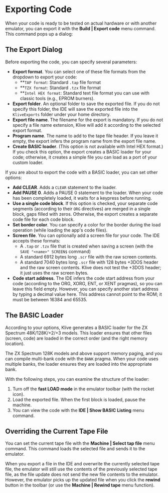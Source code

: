 
# Exporting Code

When your code is ready to be tested on actual hardware or with another emulator, you can export it with the **Build | Export code** menu command. This command pops up a dialog:

<ClickableImage src="/images/working-with-ide/export-dialog-1.png" width="384" />

## The Export Dialog

Before exporting the code, you can specify several parameters:
- **Export format**. You can select one of these file formats from the dropdown to export your code:
  - **`TAP format`: Standard `.tap` file format
  - **`TZX format`: Standard `.tzx` file format
  - **`Intel HEX format`: Standard text file format you can use with classic tools (e.g., EPROM burners).
- **Export folder**. An optional folder to save the exported file. If you do not specify this folder, the IDE will save the exported file into the `KliveExports` folder under your home directory.
- **Export file name**. The filename for the export is mandatory. If you do not specify a file name extension, Klive will add it according to the selected export format.
- **Program name**. The name to add to the tape file header. If you leave it empty, the export infers the program name from the export file name.
- **Create BASIC loader**. (This option is not available with Intel HEX format.) If you check this option, the export creates a BASIC loader for your code; otherwise, it creates a simple file you can load as a port of your custom loader.

If you are about to export the code with a BASIC loader, you can set other options:

<ClickableImage src="/images/working-with-ide/export-dialog-2.png" width="384" />

- **Add CLEAR**. Adds a `CLEAR` statement to the loader.
- **Add PAUSE 0**. Adds a PAUSE 0 statement to the loader. When your code has been completely loaded, it waits for a keypress before running.
- **Use a single code block**. If this option is checked, your separate code segments (according to their `ORG` directives) are merged in a single block, gaps filled with zeros. Otherwise, the export creates a separate code file for each code block.
- **Set border color**. You can specify a color for the border during the load operation (while loading the app's code files).
- **Screen file**. You can optionally add a screen file for your code. The IDE accepts these formats:
  - A `.tap` or `.tzx` file that is created when saving a screen (with the `SAVE "<name>" SCREEN$` command)
  - A standard 6912 bytes long `.scr` file with the raw screen contents.
  - A standard 7040 bytes long `.scr` file with 128 bytes +3DOS header and the raw screen contents. Klive does not test the +3DOS header; it just uses the raw screen bytes.
- **Code start address**. The IDE infers the code start address from your code (according to the ORG, XORG, ENT, or XENT pragmas), so you can leave this field empty. However, you can specify another start address by typing a decimal value here. This address cannot point to the ROM; it must be between 16384 and 65535.

## The BASIC Loader

According to your options, Klive generates a BASIC loader for the ZX Spectrum 48K/128K/+2/+3 models. This loader ensures that other files (screen, code) are loaded in the correct order (and the right memory location).

The ZX Spectrum 128K models and above support memory paging, and you can compile multi-bank code with the `BANK` pragma. When your code uses multiple banks, the loader ensures they are loaded into the appropriate bank.

With the following steps, you can examine the structure of the loader:

1. Turn off the **fast LOAD mode** in the emulator toolbar (with the rocket icon).
2. Load the exported file. When the first block is loaded, pause the machine.
3. You can view the code with the **IDE | Show BASIC Listing** menu command.

## Overriding the Current Tape File

You can set the current tape file with the **Machine | Select tap file** menu command. This command loads the selected file and sends it to the emulator.

When you export a file in the IDE and overwrite the currently selected tape file, the emulator will still use the contents of the previously selected tape file, as the file update does not send the new file contents to the emulator. However, the emulator picks up the updated file when you click the **rewind** button in the toolbar (or use the **Machine | Rewind tape** menu function).

